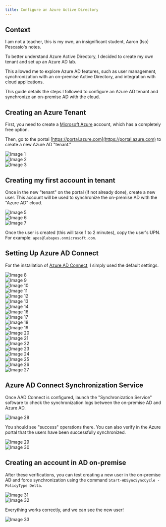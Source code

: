 ```yaml
---
title: Configure an Azure Active Directory
---
```

## Context

I am not a teacher, this is my own, an insignificant student, Aaron (Iso) Pescasio's notes.

To better understand Azure Active Directory, I decided to create my own tenant and set up an Azure AD lab.

This allowed me to explore Azure AD features, such as user management, synchronization with an on-premise Active Directory, and integration with cloud applications.

This guide details the steps I followed to configure an Azure AD tenant and synchronize an on-premise AD with the cloud.

## Creating an Azure Tenant

First, you need to create a [Microsoft Azure](https://azure.microsoft.com/en-us/pricing/purchase-options/azure-account) account, which has a completely free option.

Then, go to the portal [https://portal.azure.com](https://portal.azure.com) to create a new Azure AD "tenant."

![Image 1](/images/azure/1.PNG)  
![Image 2](/images/azure/2.PNG)  
![Image 3](/images/azure/3.PNG)  

## Creating my first account in tenant

Once in the new "tenant" on the portal (if not already done), create a new user. This account will be used to synchronize the on-premise AD with the "Azure AD" cloud.

![Image 5](/images/azure/5.PNG)  
![Image 6](/images/azure/6.PNG)  
![Image 7](/images/azure/7.PNG)  

Once the user is created (this will take 1 to 2 minutes), copy the user's UPN. For example: `apes@labapes.onmicrosoft.com`.

## Setting Up Azure AD Connect

For the installation of [Azure AD Connect](https://www.microsoft.com/en-US/download/details.aspx?id=47594), I simply used the default settings.

![Image 8](/images/azure/8.PNG)  
![Image 9](/images/azure/9.PNG)  
![Image 10](/images/azure/10.PNG)  
![Image 11](/images/azure/11.PNG)  
![Image 12](/images/azure/12.PNG)  
![Image 13](/images/azure/13.PNG)  
![Image 14](/images/azure/14.PNG)  
![Image 16](/images/azure/16.PNG)  
![Image 17](/images/azure/17.PNG)  
![Image 18](/images/azure/18.PNG)  
![Image 19](/images/azure/19.PNG)  
![Image 20](/images/azure/20.PNG)  
![Image 21](/images/azure/21.PNG)  
![Image 22](/images/azure/22.PNG)  
![Image 23](/images/azure/23.PNG)  
![Image 24](/images/azure/24.PNG)  
![Image 25](/images/azure/25.PNG)  
![Image 26](/images/azure/26.PNG)  
![Image 27](/images/azure/27.PNG)  

## Azure AD Connect Synchronization Service

Once AAD Connect is configured, launch the "Synchronization Service" software to check the synchronization logs between the on-premise AD and Azure AD.

![Image 28](/images/azure/28.PNG)  

You should see "success" operations there. You can also verify in the Azure portal that the users have been successfully synchronized.

![Image 29](/images/azure/29.PNG)  
![Image 30](/images/azure/30.PNG)  

## Creating an account in AD on-premise

After these verifications, you can test creating a new user in the on-premise AD and force synchronization using the command `Start-ADSyncSyncCycle -PolicyType Delta`.

![Image 31](/images/azure/31.PNG)  
![Image 32](/images/azure/32.PNG)  

Everything works correctly, and we can see the new user!

![Image 33](/images/azure/33.PNG)